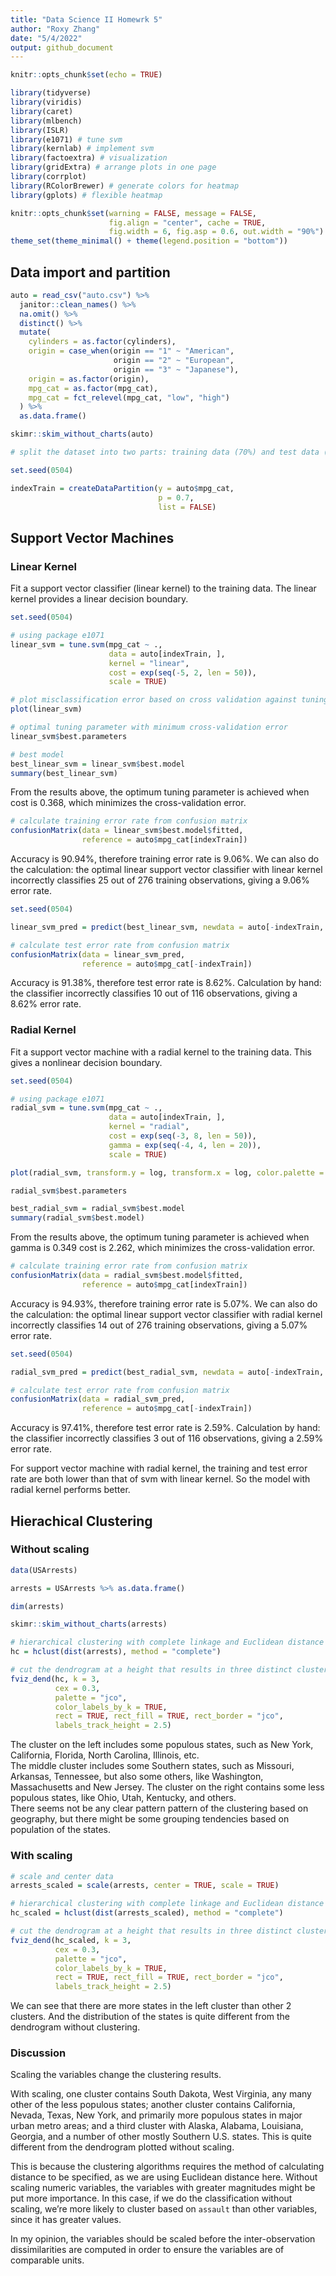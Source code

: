 ```yaml
---
title: "Data Science II Homewrk 5"
author: "Roxy Zhang"
date: "5/4/2022"
output: github_document
---
```


```r
knitr::opts_chunk$set(echo = TRUE)

library(tidyverse)
library(viridis)
library(caret)
library(mlbench)
library(ISLR)
library(e1071) # tune svm
library(kernlab) # implement svm
library(factoextra) # visualization
library(gridExtra) # arrange plots in one page
library(corrplot) 
library(RColorBrewer) # generate colors for heatmap
library(gplots) # flexible heatmap
```

```r
knitr::opts_chunk$set(warning = FALSE, message = FALSE, 
                      fig.align = "center", cache = TRUE, 
                      fig.width = 6, fig.asp = 0.6, out.width = "90%")
theme_set(theme_minimal() + theme(legend.position = "bottom"))
```


## Data import and partition

```r
auto = read_csv("auto.csv") %>% 
  janitor::clean_names() %>% 
  na.omit() %>% 
  distinct() %>% 
  mutate(
    cylinders = as.factor(cylinders),
    origin = case_when(origin == "1" ~ "American",
                       origin == "2" ~ "European",
                       origin == "3" ~ "Japanese"),
    origin = as.factor(origin),
    mpg_cat = as.factor(mpg_cat),
    mpg_cat = fct_relevel(mpg_cat, "low", "high")
  ) %>% 
  as.data.frame()

skimr::skim_without_charts(auto)
```

```r
# split the dataset into two parts: training data (70%) and test data (30%)

set.seed(0504)

indexTrain = createDataPartition(y = auto$mpg_cat,
                                 p = 0.7,
                                 list = FALSE)
```



## Support Vector Machines

### Linear Kernel

Fit a support vector classifier (linear kernel) to the training data. The linear kernel provides a linear decision boundary.

```r
set.seed(0504)

# using package e1071
linear_svm = tune.svm(mpg_cat ~ .,
                      data = auto[indexTrain, ],
                      kernel = "linear",
                      cost = exp(seq(-5, 2, len = 50)),
                      scale = TRUE)

# plot misclassification error based on cross validation against tuning parameter(cost)
plot(linear_svm)

# optimal tuning parameter with minimum cross-validation error
linear_svm$best.parameters

# best model
best_linear_svm = linear_svm$best.model
summary(best_linear_svm)
```

From the results above, the optimum tuning parameter is achieved when cost is 0.368, which minimizes the cross-validation error.


```r
# calculate training error rate from confusion matrix
confusionMatrix(data = linear_svm$best.model$fitted, 
                reference = auto$mpg_cat[indexTrain])
```

Accuracy is 90.94%, therefore training error rate is 9.06%. We can also do the calculation: the optimal linear support vector classifier with linear kernel incorrectly classifies 25 out of 276 training observations, giving a 9.06% error rate.

```r
set.seed(0504)

linear_svm_pred = predict(best_linear_svm, newdata = auto[-indexTrain, ])

# calculate test error rate from confusion matrix
confusionMatrix(data = linear_svm_pred, 
                reference = auto$mpg_cat[-indexTrain])
```

Accuracy is 91.38%, therefore test error rate is 8.62%. Calculation by hand: the classifier incorrectly classifies 10 out of 116 observations, giving a 8.62% error rate.


### Radial Kernel

Fit a support vector machine with a radial kernel to the training data. This gives a nonlinear decision boundary.

```r
set.seed(0504)

# using package e1071
radial_svm = tune.svm(mpg_cat ~ .,
                      data = auto[indexTrain, ],
                      kernel = "radial",
                      cost = exp(seq(-3, 8, len = 50)),
                      gamma = exp(seq(-4, 4, len = 20)),
                      scale = TRUE)

plot(radial_svm, transform.y = log, transform.x = log, color.palette = terrain.colors)

radial_svm$best.parameters

best_radial_svm = radial_svm$best.model
summary(radial_svm$best.model)
```

From the results above, the optimum tuning parameter is achieved when gamma is 0.349 cost is 2.262, which minimizes the cross-validation error.  

```r
# calculate training error rate from confusion matrix
confusionMatrix(data = radial_svm$best.model$fitted, 
                reference = auto$mpg_cat[indexTrain])
```

Accuracy is 94.93%, therefore training error rate is 5.07%. We can also do the calculation: the optimal linear support vector classifier with radial kernel incorrectly classifies 14 out of 276 training observations, giving a 5.07% error rate.

```r
set.seed(0504)

radial_svm_pred = predict(best_radial_svm, newdata = auto[-indexTrain, ])

# calculate test error rate from confusion matrix
confusionMatrix(data = radial_svm_pred, 
                reference = auto$mpg_cat[-indexTrain])
```

Accuracy is 97.41%, therefore test error rate is 2.59%. Calculation by hand: the classifier incorrectly classifies 3 out of 116 observations, giving a 2.59% error rate.

For support vector machine with radial kernel, the training and test error rate are both lower than that of svm with linear kernel. So the model with radial kernel performs better.




## Hierachical Clustering

### Without scaling

```r
data(USArrests)

arrests = USArrests %>% as.data.frame()

dim(arrests)

skimr::skim_without_charts(arrests)
```

```r
# hierarchical clustering with complete linkage and Euclidean distance (without scaling)
hc = hclust(dist(arrests), method = "complete")
```

```r
# cut the dendrogram at a height that results in three distinct clusters
fviz_dend(hc, k = 3,    
          cex = 0.3, 
          palette = "jco",
          color_labels_by_k = TRUE,
          rect = TRUE, rect_fill = TRUE, rect_border = "jco",
          labels_track_height = 2.5)
```

The cluster on the left includes some populous states, such as New York, California, Florida, North Carolina, Illinois, etc.  
The middle cluster includes some Southern states, such as Missouri, Arkansas, Tennessee, but also some others, like Washington, Massachusetts and New Jersey. 
The cluster on the right contains some less populous states, like Ohio, Utah, Kentucky, and others.  
There seems not be any clear pattern pattern of the clustering based on geography, but there might be some grouping tendencies based on population of the states. 


### With scaling

```r
# scale and center data
arrests_scaled = scale(arrests, center = TRUE, scale = TRUE)

# hierarchical clustering with complete linkage and Euclidean distance
hc_scaled = hclust(dist(arrests_scaled), method = "complete")
```

```r
# cut the dendrogram at a height that results in three distinct clusters
fviz_dend(hc_scaled, k = 3,    
          cex = 0.3, 
          palette = "jco",
          color_labels_by_k = TRUE,
          rect = TRUE, rect_fill = TRUE, rect_border = "jco",
          labels_track_height = 2.5)
```

We can see that there are more states in the left cluster than other 2 clusters. And the distribution of the states is quite different from the dendrogram without clustering. 


### Discussion

Scaling the variables change the clustering results.  
 
With scaling, one cluster contains South Dakota, West Virginia, any many other of the less populous states; another cluster contains California, Nevada, Texas, New York, and primarily more populous states in major urban metro areas; and a third cluster with Alaska, Alabama, Louisiana, Georgia, and a number of other mostly Southern U.S. states. This is quite different from the dendrogram plotted without scaling.

This is because the clustering algorithms requires the method of calculating distance to be specified, as we are using Euclidean distance here. Without scaling numeric variables, the variables with greater magnitudes might be put more importance. In this case, if we do the classification without scaling, we're more likely to cluster based on `assault` than other variables, since it has greater values.  

In my opinion, the variables should be scaled before the inter-observation dissimilarities are computed in order to ensure the variables are of comparable units.




